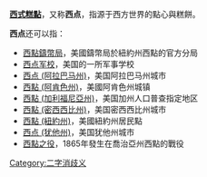 '''[[西式糕點|西式糕點]]'''，又称'''西点'''，指源于西方世界的點心與糕餅。

'''西点'''还可以指：
*[[西點鑄幣局|西點鑄幣局]]，美國鑄幣局於紐約州西點的官方分局
*[[西点军校|西点军校]]，美国的一所军事学校
*[[西点_(阿拉巴马州)|西点 (阿拉巴马州)]]，美国阿拉巴马州城市
*[[西點_(阿肯色州)|西點 (阿肯色州)]]，美國阿肯色州城镇
*[[西點_(加利福尼亞州)|西點 (加利福尼亞州)]]，美国加州人口普查指定地区
*[[西點_(密西西比州)|西點 (密西西比州)]]，美国密西西比州城市
*[[西點_(紐約州)|西點 (紐約州)]]，美國紐約州居民點
*[[西点_(犹他州)|西点 (犹他州)]]，美国犹他州城市
*[[西點之役|西點之役]]，1865年發生在喬治亞州西點的戰役

{{Disambig}}

[[Category:二字消歧义|Category:二字消歧义]]